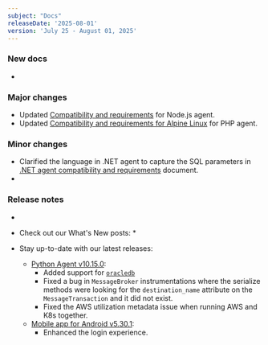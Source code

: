 ```yaml
---
subject: "Docs"
releaseDate: '2025-08-01'
version: 'July 25 - August 01, 2025'
---
```


### New docs

* 
### Major changes

* Updated [Compatibility and requirements](/docs/apm/agents/nodejs-agent/getting-started/compatibility-requirements-nodejs-agent) for Node.js agent.
* Updated [Compatibility and requirements for Alpine Linux](/docs/apm/agents/php-agent/getting-started/php-agent-compatibility-requirements) for PHP agent.



### Minor changes

* Clarified the language in .NET agent to capture the SQL parameters in [.NET agent compatibility and requirements](/docs/apm/agents/net-agent/getting-started/net-agent-compatibility-requirements) document.
* 

### Release notes

* 
* Check out our What's New posts:
  * 

* Stay up-to-date with our latest releases:

  * [Python Agent v10.15.0](/docs/release-notes/agent-release-notes/python-release-notes/python-agent-101500):
    * Added support for [`oracledb`](https://pypi.org/project/oracledb/)
    * Fixed a bug in `MessageBroker` instrumentations where the serialize methods were looking for the `destination_name` attribute on the `MessageTransaction` and it did not exist.
    * Fixed the AWS utilization metadata issue when running AWS and K8s together.
  * [Mobile app for Android v5.30.1](/docs/release-notes/mobile-apps-release-notes/new-relic-android-release-notes/new-relic-android-5301):
    * Enhanced the login experience.
  